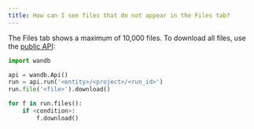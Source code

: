 ```yaml
---
title: How can I see files that do not appear in the Files tab?
---
```


The Files tab shows a maximum of 10,000 files. To download all files, use the [public API](/ref/python/public-api/api):

```python
import wandb

api = wandb.Api()
run = api.run('<entity>/<project>/<run_id>')
run.file('<file>').download()

for f in run.files():
    if <condition>:
        f.download()
```
